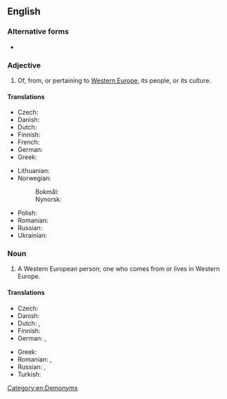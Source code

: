 ==English==

===Alternative forms===
* {{l|en|West European}}

===Adjective===
{{en-adj|-|head=[[western|Western]] [[European]]}}

# Of, from, or pertaining to [[Western Europe]], its people, or its culture.

====Translations====
{{trans-top|Western European}}
* Czech: {{t+|cs|západoevropský}}
* Danish: {{t+|da|vesteuropæisk}}
* Dutch: {{t+|nl|West-Europees}}
* Finnish: {{t|fi|länsieurooppalainen}}
* French: {{t+|fr|ouest-européen}}
* German: {{t+|de|westeuropäisch}}
* Greek: {{t+|el|δυτικοευρωπαϊκός|sc=Grek}}
{{trans-mid}}
* Lithuanian: {{t|lt|Vakarų Europietis}}
* Norwegian:
*: Bokmål: {{t|no|vesteuropeisk}}
*: Nynorsk: {{t|nn|vesteuropeisk}}
* Polish: {{t+|pl|zachodnioeuropejski}}
* Romanian: {{t|ro|vest-european}}
* Russian: {{t+|ru|западноевропе́йский}}
* Ukrainian: {{t|uk|західноєвропе́йський }}
{{trans-bottom}}

===Noun===
{{en-noun|head=[[western|Western]] [[European]]}}

# A Western European person; one who comes from or lives in Western Europe.

====Translations====
{{trans-top|Western European person}}
* Czech: {{t|cs|Západoevropan|m}}
* Danish: {{t|da|vesteuropæer|c}}
* Dutch: {{t+|nl|West-Europeaan|m}}, {{t+|nl|West-Europese|f}}
* Finnish: {{t|fi|länsieurooppalainen}}
* German: {{t+|de|Westeuropäer|m}}, {{t+|de|Westeuropäerin|f}}
{{trans-mid}}
* Greek: {{t|el|δυτικοευρωπαίος|m|sc=Grek}}
* Romanian: {{t|ro|vest-european|m}}, {{t|ro|vest-europeană|f}}
* Russian: {{t+|ru|западноевропе́ец|m}}, {{t+|ru|западноевропе́йка|f}}
* Turkish: {{t|tr|Batı Avrupalı}}
{{trans-bottom}}

[[Category:en:Demonyms]]